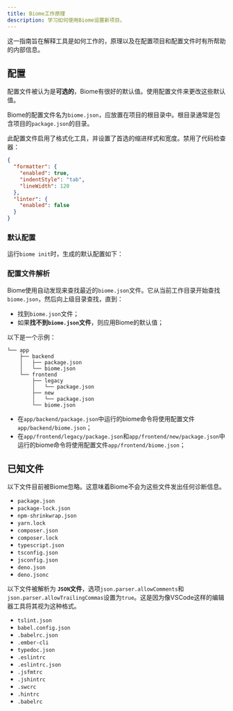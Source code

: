 ```yaml
---
title: Biome工作原理
description: 学习如何使用Biome设置新项目。
---
```



这一指南旨在解释工具是如何工作的，原理以及在配置项目和配置文件时有所帮助的内部信息。

## 配置

配置文件被认为是**可选的**，Biome有很好的默认值。使用配置文件来更改这些默认值。

Biome的配置文件名为`biome.json`，应放置在项目的根目录中。根目录通常是包含项目的`package.json`的目录。

此配置文件启用了格式化工具，并设置了首选的缩进样式和宽度。禁用了代码检查器：

```json title="biome.json"
{
  "formatter": {
    "enabled": true,
    "indentStyle": "tab",
    "lineWidth": 120
  },
  "linter": {
    "enabled": false
  }
}
```

### 默认配置

运行`biome init`时，生成的默认配置如下：

<DefaultConfiguration />

### 配置文件解析

Biome使用自动发现来查找最近的`biome.json`文件。它从当前工作目录开始查找`biome.json`，然后向上级目录查找，直到：

- 找到`biome.json`文件；
- 如果**找不到`biome.json`文件**，则应用Biome的默认值；

以下是一个示例：

```
└── app
    ├── backend
    │   ├── package.json
    │   └── biome.json
    └── frontend
        ├── legacy
        │   └── package.json
        ├── new
        │   └── package.json
        └── biome.json

```

- 在`app/backend/package.json`中运行的biome命令将使用配置文件`app/backend/biome.json`；
- 在`app/frontend/legacy/package.json`和`app/frontend/new/package.json`中运行的biome命令将使用配置文件`app/frontend/biome.json`；

## 已知文件

以下文件目前被Biome忽略。这意味着Biome不会为这些文件发出任何诊断信息。

- `package.json`
- `package-lock.json`
- `npm-shrinkwrap.json`
- `yarn.lock`
- `composer.json`
- `composer.lock`
- `typescript.json`
- `tsconfig.json`
- `jsconfig.json`
- `deno.json`
- `deno.jsonc`

以下文件被解析为 **`JSON`文件**，选项`json.parser.allowComments`和`json.parser.allowTrailingCommas`设置为`true`。这是因为像VSCode这样的编辑器工具将其视为这种格式。

- `tslint.json`
- `babel.config.json`
- `.babelrc.json`
- `.ember-cli`
- `typedoc.json`
- `.eslintrc`
- `.eslintrc.json`
- `.jsfmtrc`
- `.jshintrc`
- `.swcrc`
- `.hintrc`
- `.babelrc`
